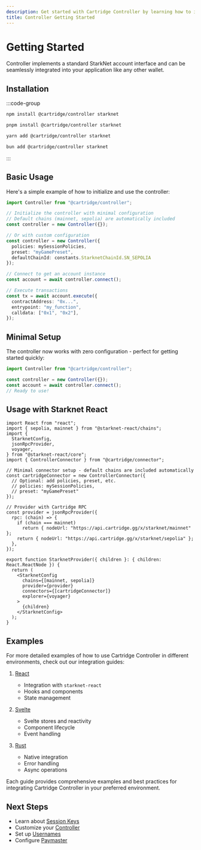 ```yaml
---
description: Get started with Cartridge Controller by learning how to install, initialize, and integrate it into your application with various frameworks.
title: Controller Getting Started
---
```


# Getting Started

Controller implements a standard StarkNet account interface and can be
seamlessly integrated into your application like any other wallet.

## Installation

:::code-group

```bash [npm]
npm install @cartridge/controller starknet
```

```bash [pnpm]
pnpm install @cartridge/controller starknet
```

```bash [yarn]
yarn add @cartridge/controller starknet
```

```bash [bun]
bun add @cartridge/controller starknet
```

:::

## Basic Usage

Here's a simple example of how to initialize and use the controller:

```ts
import Controller from "@cartridge/controller";

// Initialize the controller with minimal configuration
// Default chains (mainnet, sepolia) are automatically included
const controller = new Controller({});

// Or with custom configuration
const controller = new Controller({
  policies: mySessionPolicies,
  preset: "myGamePreset",
  defaultChainId: constants.StarknetChainId.SN_SEPOLIA
});

// Connect to get an account instance
const account = await controller.connect();

// Execute transactions
const tx = await account.execute({
  contractAddress: "0x...",
  entrypoint: "my_function",
  calldata: ["0x1", "0x2"],
});
```

## Minimal Setup

The controller now works with zero configuration - perfect for getting started quickly:

```ts
import Controller from "@cartridge/controller";

const controller = new Controller({});
const account = await controller.connect();
// Ready to use!
```

## Usage with Starknet React

```tsx
import React from "react";
import { sepolia, mainnet } from "@starknet-react/chains";
import {
  StarknetConfig,
  jsonRpcProvider,
  voyager,
} from "@starknet-react/core";
import { ControllerConnector } from "@cartridge/connector";

// Minimal connector setup - default chains are included automatically
const cartridgeConnector = new ControllerConnector({
  // Optional: add policies, preset, etc.
  // policies: mySessionPolicies,
  // preset: "myGamePreset"
});

// Provider with Cartridge RPC
const provider = jsonRpcProvider({
  rpc: (chain) => {
    if (chain === mainnet)
      return { nodeUrl: "https://api.cartridge.gg/x/starknet/mainnet" };
    return { nodeUrl: "https://api.cartridge.gg/x/starknet/sepolia" };
  },
});

export function StarknetProvider({ children }: { children: React.ReactNode }) {
  return (
    <StarknetConfig
      chains={[mainnet, sepolia]}
      provider={provider}
      connectors={[cartridgeConnector]}
      explorer={voyager}
    >
      {children}
    </StarknetConfig>
  );
}
```

## Examples

For more detailed examples of how to use Cartridge Controller in different
environments, check out our integration guides:

1. [React](/controller/examples/react.md)

   - Integration with `starknet-react`
   - Hooks and components
   - State management

2. [Svelte](/controller/examples/svelte.md)

   - Svelte stores and reactivity
   - Component lifecycle
   - Event handling

3. [Rust](/controller/examples/rust.md)
   - Native integration
   - Error handling
   - Async operations

Each guide provides comprehensive examples and best practices for integrating
Cartridge Controller in your preferred environment.

## Next Steps

- Learn about [Session Keys](/controller/sessions.md)
- Customize your [Controller](/controller/presets.md)
- Set up [Usernames](/controller/usernames.md)
- Configure [Paymaster](/controller/configuration.md)
